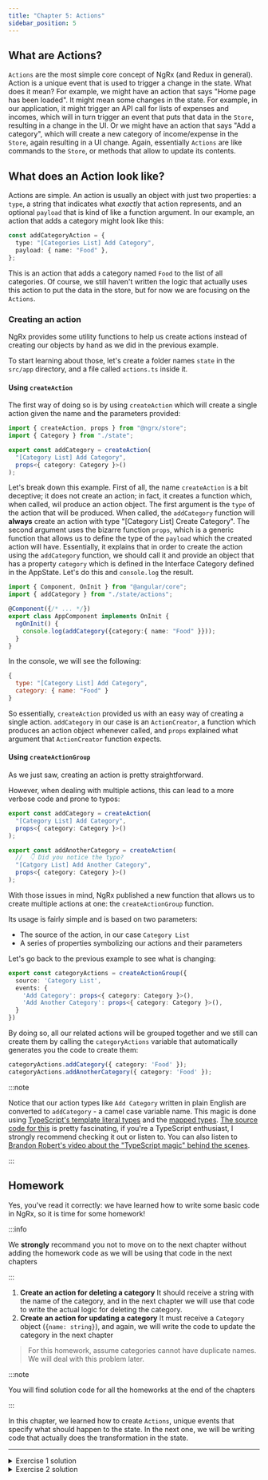 ---
title: "Chapter 5: Actions"
sidebar_position: 5
---

## What are Actions?

`Actions` are the most simple core concept of NgRx (and Redux in general). Action is a unique event that is used to trigger a change in the state. What does it mean? For example, we might have an action that says "Home page has been loaded". It might mean some changes in the state. For example, in our application, it might trigger an API call for lists of expenses and incomes, which will in turn trigger an event that puts that data in the `Store`, resulting in a change in the UI. Or we might have an action that says "Add a category", which will create a new category of income/expense in the `Store`, again resulting in a UI change. Again, essentially `Actions` are like commands to the `Store`, or methods that allow to update its contents.

## What does an Action look like?

Actions are simple. An action is usually an object with just two properties: a `type`, a string that indicates what _exactly_ that action represents, and an optional `payload` that is kind of like a function argument. In our example, an action that adds a category might look like this:

```ts
const addCategoryAction = {
  type: "[Categories List] Add Category",
  payload: { name: "Food" },
};
```

This is an action that adds a category named `Food` to the list of all categories. Of course, we still haven't written the logic that actually uses this action to put the data in the store, but for now we are focusing on the `Actions`.


### Creating an action

NgRx provides some utility functions to help us create actions instead of creating our objects by hand as we did in the previous example.

To start learning about those, let's create a folder names `state` in the `src/app` directory, and a file called `actions.ts` inside it.

#### Using `createAction`

The first way of doing so is by using `createAction` which will create a single action given the name and the parameters provided:

```ts title="state/actions.ts"
import { createAction, props } from "@ngrx/store";
import { Category } from "./state";

export const addCategory = createAction(
  "[Category List] Add Category",
  props<{ category: Category }>()
);
```

Let's break down this example. First of all, the name `createAction` is a bit deceptive; it does not create an action; in fact, it creates a function which, when called, wil produce an action object. The first argument is the `type` of the action that will be produced. When called, the `addCategory` function will **always** create an action with type "[Category List] Create Category". The second argument uses the bizarre function `props`, which is a generic function that allows us to define the type of the `payload` which the created action will have. Essentially, it explains that in order to create the action using the `addCategory` function, we should call it and provide an object that has a property `category` which is defined in the Interface Category defined in the AppState. Let's do this and `console.log` the result.

```ts title="app.component.ts"
import { Component, OnInit } from "@angular/core";
import { addCategory } from "./state/actions";

@Component({/* ... */})
export class AppComponent implements OnInit {
  ngOnInit() {
    console.log(addCategory({category:{ name: "Food" }}));
  }
}
```

In the console, we will see the following:

```js
{
  type: "[Category List] Add Category",
  category: { name: "Food" }
}
```

So essentially, `createAction` provided us with an easy way of creating a single action. `addCategory` in our case is an `ActionCreator`, a function which produces an action object whenever called, and `props` explained what argument that `ActionCreator` function expects.

#### Using `createActionGroup`

As we just saw, creating an action is pretty straightforward.

However, when dealing with multiple actions, this can lead to a more verbose code and prone to typos:

```ts title="state/actions.ts"
export const addCategory = createAction(
  "[Category List] Add Category",
  props<{ category: Category }>()
);

export const addAnotherCategory = createAction(
  //  👇 Did you notice the typo?
  "[Catgory List] Add Another Category",
  props<{ category: Category }>()
);
```

With those issues in mind, NgRx published a new function that allows us to create multiple actions at one: the `createActionGroup` function.

Its usage is fairly simple and is based on two parameters:

- The source of the action, in our case `Category List`
- A series of properties symbolizing our actions and their parameters

Let's go back to the previous example to see what is changing:

```ts title="state/actions.ts"
export const categoryActions = createActionGroup({
  source: 'Category List',
  events: {
    'Add Category': props<{ category: Category }>(),
    'Add Another Category': props<{ category: Category }>(),
  }
})
```

By doing so, all our related actions will be grouped together and we still can create them by calling the `categoryActions` variable that automatically generates you the code to create them:

```ts
categoryActions.addCategory({ category: 'Food' });
categoryActions.addAnotherCategory({ category: 'Food' });
```

:::note

Notice that our action types like `Add Category` written in plain English are converted to `addCategory` - a camel case variable name. This magic is done using [TypeScript's template literal types](https://www.typescriptlang.org/docs/handbook/2/template-literal-types.html) and the [mapped types](https://www.typescriptlang.org/docs/handbook/2/mapped-types.html#handbook-content). [The source code for this](https://github.com/ngrx/platform/blob/master/modules/store/src/action_group_creator_models.ts) is pretty fascinating, if you're a TypeScript enthusiast, I strongly recommend checking it out or listen to. You can also listen to [Brandon Robert's video about the "TypeScript magic" behind the scenes](https://www.youtube.com/watch?v=V6eHIvwDFP4).

:::

## Homework

Yes, you've read it correctly: we have learned how to write some basic code in NgRx, so it is time for some homework!

:::info

We **strongly** recommand you not to move on to the next chapter without adding the homework code as we will be using that code in the next chapters

:::

1. **Create an action for deleting a category**
   It should receive a string with the name of the category, and in the next chapter we will use that code to write the actual logic for deleting the category.
2. **Create an action for updating a category**
   It must receive a `Category` object (`{name: string}`), and again, we will write the code to update the category in the next chapter

> For this homework, assume categories cannot have duplicate names. We will deal with this problem later.

:::note

You will find solution code for all the homeworks at the end of the chapters

:::

In this chapter, we learned how to create `Actions`, unique events that specify what should happen to the state. In the next one, we will be writing code that actually does the transformation in the state.

---

<details>
<summary>Exercise 1 solution</summary>

**Using `createActionGroup`:**

```ts {5} title="state/actions.ts"
export const categoryActions = createActionGroup({
  source: 'Category List',
  events: {
    'Add Category': props<{ category: Category }>(),
    'Delete Category': props<{ category: Category }>(),
  }
})
```

**Using `createAction`:**

```ts {6-9} title="state/actions.ts"
export const addCategory = createAction(
  "[Category List] Add Category",
  props<{ category: Category }>()
);

export const deleteCategory = createAction(
  "[Category List] Delete Category",
  props<{name: string}>()
);
```

</details>

<details>
<summary>Exercise 2 solution</summary>

**Using `createActionGroup`:**

```ts {6} title="state/actions.ts"
export const categoryActions = createActionGroup({
  source: 'Category List',
  events: {
    'Add Category': props<{ category: Category }>(),
    'Delete Category': props<{ category: Category }>(),
    'Update Category': props<{ category: Category }>(),
  }
})
```

**Using `createAction`:**

```ts {11-14} title="state/actions.ts"
export const addCategory = createAction(
  "[Category List] Add Category",
  props<{ category: Category }>()
);

export const deleteCategory = createAction(
  "[Category List] Delete Category",
  props<{name: string}>()
);

export const updateCategory = createAction(
  "[Category List] Update Category",
  props<{ name: string }>()
);

```

</details>
